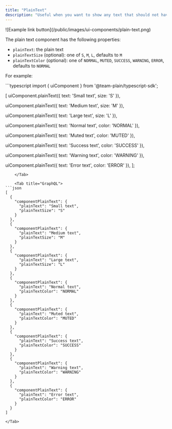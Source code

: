 ```yaml
---
title: "PlainText"
description: "Useful when you want to show any text that should not have any formatting (is not Markdown). If you want markdown please use [Text](/ui-components/text)."
---
```


<Frame>
  ![Example link button](/public/images/ui-components/plain-text.png)
</Frame>

The plain text component has the following properties:

- `plainText`: the plain text
- `plainTextSize` (optional): one of `S`, `M`, `L`, defaults to `M`
- `plainTextColor` (optional): one of `NORMAL`, `MUTED`, `SUCCESS`, `WARNING`, `ERROR`, defaults to `NORMAL`

For example:

<Tabs>
    <Tab title="Typescript SDK">
```typescript
import { uiComponent } from '@team-plain/typescript-sdk';
 
[
  uiComponent.plainText({ text: 'Small text', size: 'S' }),
 
  uiComponent.plainText({ text: 'Medium text', size: 'M' }),
 
  uiComponent.plainText({ text: 'Large text', size: 'L' }),
 
  uiComponent.plainText({ text: 'Normal text', color: 'NORMAL' }),
 
  uiComponent.plainText({ text: 'Muted text', color: 'MUTED' }),
 
  uiComponent.plainText({ text: 'Success text', color: 'SUCCESS' }),
 
  uiComponent.plainText({ text: 'Warning text', color: 'WARNING' }),
 
  uiComponent.plainText({ text: 'Error text', color: 'ERROR' }),
];
```
    </Tab>

    <Tab title="GraphQL">
```json
[
  {
    "componentPlainText": {
      "plainText": "Small text",
      "plainTextSize": "S"
    }
  },
  {
    "componentPlainText": {
      "plainText": "Medium text",
      "plainTextSize": "M"
    }
  },
  {
    "componentPlainText": {
      "plainText": "Large text",
      "plainTextSize": "L"
    }
  },
  {
    "componentPlainText": {
      "plainText": "Normal text",
      "plainTextColor": "NORMAL"
    }
  },
  {
    "componentPlainText": {
      "plainText": "Muted text",
      "plainTextColor": "MUTED"
    }
  },
  {
    "componentPlainText": {
      "plainText": "Success text",
      "plainTextColor": "SUCCESS"
    }
  },
  {
    "componentPlainText": {
      "plainText": "Warning text",
      "plainTextColor": "WARNING"
    }
  },
  {
    "componentPlainText": {
      "plainText": "Error text",
      "plainTextColor": "ERROR"
    }
  }
]
```
    </Tab>

</Tabs>
